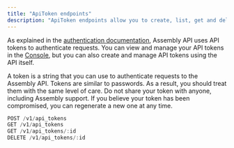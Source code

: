 ```yaml
---
title: "ApiToken endpoints"
description: "ApiToken endpoints allow you to create, list, get and delete ApiTokens."
---
```


As explained in the [authentication documentation](./api-reference/authentication), Assembly API uses API tokens to 
authenticate requests. You can view and manage your API tokens in the [Console](https://app.assembly.sh/settings/api-tokens), 
but you can also create and manage API tokens using the API itself.

A token is a string that you can use to authenticate requests to the Assembly API. Tokens are similar to passwords. 
As a result, you should treat them with the same level of care. Do not share your token with anyone, including
Assembly support. If you believe your token has been compromised, you can regenerate a new one at any time.

<RequestExample>

```js ENDPOINTS
POST /v1/api_tokens
GET /v1/api_tokens 
GET /v1/api_tokens/:id
DELETE /v1/api_tokens/:id
```

</RequestExample>


<Snippet file="snippet-assembly-sdk.mdx" />
